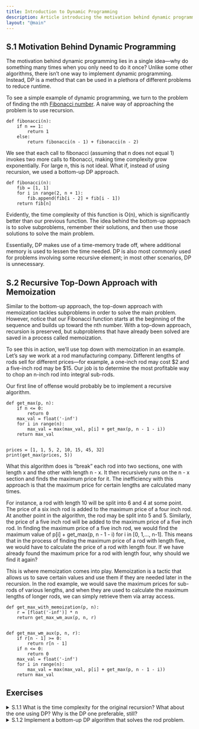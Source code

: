 ```yaml
---
title: Introduction to Dynamic Programming
description: Article introducing the motivation behind dynamic programming and memoization
layout: "@main"
---
```


## **S.1 Motivation Behind Dynamic Programming**

The motivation behind dynamic programming lies in a single idea—why do something many times when you only need to do it once? Unlike some other algorithms, there isn’t one way to implement dynamic programming. Instead, DP is a method that can be used in a plethora of different problems to reduce runtime.

To see a simple example of dynamic programming, we turn to the problem of finding the nth [Fibonacci number](https://en.wikipedia.org/wiki/Fibonacci_number). A naive way of approaching the problem is to use recursion. 

```
def fibonacci(n):
	if n == 1:
		return 1
	else: 
		return fibonacci(n - 1) + fibonacci(n - 2)
```

We see that each call to fibonacci (assuming that n does not equal 1) invokes two more calls to fibonacci, making time complexity grow exponentially. For large n, this is not ideal. What if, instead of using recursion, we used a bottom-up DP approach. 

```
def fibonacci(n):
	fib = [1, 1]
	for i in range(2, n + 1):
		fib.append(fib[i - 2] + fib[i - 1])
	return fib[n]
```

Evidently, the time complexity of this function is O(n), which is significantly better than our previous function. The idea behind the bottom-up approach is to solve subproblems, remember their solutions, and then use those solutions to solve the main problem. 

Essentially, DP makes use of a time-memory trade off, where additional memory is used to lessen the time needed. DP is also most commonly used for problems involving some recursive element; in most other scenarios, DP is unnecessary. 

## **S.2 Recursive Top-Down Approach with Memoization**

Similar to the bottom-up approach, the top-down approach with memoization tackles subproblems in order to solve the main problem. However, notice that our Fibonacci function starts at the beginning of the sequence and builds up toward the nth number. With a top-down approach, recursion is preserved, but subproblems that have already been solved are saved in a process called memoization. 

To see this in action, we’ll use top down with memoization in an example. Let’s say we work at a rod manufacturing company. Different lengths of rods sell for different prices—for example, a one-inch rod may cost $2 and a five-inch rod may be $15. Our job is to determine the most profitable way to chop an n-inch rod into integral sub-rods. 

Our first line of offense would probably be to implement a recursive algorithm. 

```
def get_max(p, n):
    if n <= 0:
        return 0
    max_val = float('-inf')
    for i in range(n):
        max_val = max(max_val, p[i] + get_max(p, n - 1 - i))
    return max_val


prices = [1, 1, 5, 2, 10, 15, 45, 32]
print(get_max(prices, 5))
```

What this algorithm does is “break” each rod into two sections, one with length x and the other with length n - x. It then recursively runs on the n - x section and finds the maximum price for it. The inefficiency with this approach is that the maximum price for certain lengths are calculated many times. 

For instance, a rod with length 10 will be split into 6 and 4 at some point. The price of a six inch rod is added to the maximum price of a four inch rod. At another point in the algorithm, the rod may be split into 5 and 5. Similarly, the price of a five inch rod will be added to the maximum price of a five inch rod. In finding the maximum price of a five inch rod, we would find the maximum value of p[i] + get_max(p, n - 1 - i) for i in [0, 1,…, n-1]. This means that in the process of finding the maximum price of a rod with length five, we would have to calculate the price of a rod with length four. If we have already found the maximum price for a rod with length four, why should we find it again?

This is where memoization comes into play. Memoization is a tactic that allows us to save certain values and use them if they are needed later in the recursion. In the rod example, we would save the maximum prices for sub-rods of various lengths, and when they are used to calculate the maximum lengths of longer rods, we can simply retrieve them via array access.

```
def get_max_with_memoization(p, n):
    r = [float('-inf')] * n
    return get_max_wm_aux(p, n, r)


def get_max_wm_aux(p, n, r):
    if r[n - 1] >= 0:
        return r[n - 1]
    if n <= 0:
        return 0
    max_val = float('-inf')
    for i in range(n):
        max_val = max(max_val, p[i] + get_max(p, n - 1 - i))
    return max_val
```

## **Exercises**

<details>
<summary>S.1.1 What is the time complexity for the original recursion? What about the one using DP? Why is the DP one preferable, still?</summary>
Answer: Both grow exponentially in the worst case, but every case for the original recursion is worse case and the DP approach has better coefficients.
</details>

<details>
<summary>S.1.2 Implement a bottom-up DP algorithm that solves the rod problem.</summary>
Answer: Code may differ, compare results to memoization or recursion code.
</details>